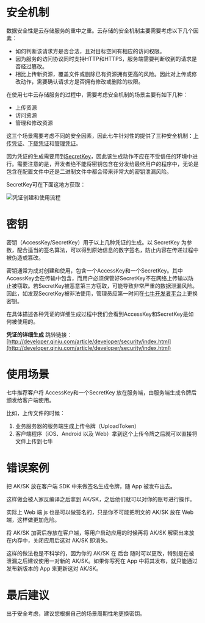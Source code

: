 # 安全机制

数据安全性是云存储服务的重中之重。云存储的安全机制主要需要考虑以下几个因素：

- 如何判断该请求方是否合法，且对目标空间有相应的访问权限。
- 因为服务的访问协议同时支持HTTP和HTTPS，服务端需要判断收到的请求是否经过篡改。
- 相比上传新资源，覆盖文件或删除已有资源拥有更高的风险。因此对上传或修改动作，需要确认请求方是否拥有修改或删除的权限。

在使用七牛云存储服务的过程中，需要考虑安全机制的场景主要有如下几种：

- 上传资源
- 访问资源
- 管理和修改资源

这三个场景需要考虑不同的安全因素，因此七牛针对性的提供了三种安全机制：[上传凭证](http://developer.qiniu.com/article/developer/security/upload-token.html)、[下载凭证](http://developer.qiniu.com/article/developer/security/download-token.html)和[管理凭证](http://developer.qiniu.com/article/developer/security/access-token.html)。

因为凭证的生成需要用到[SecretKey](http://developer.qiniu.com/article/developer/security/index.html#aksk)，因此该生成动作不应在不受信任的环境中进行。需要注意的是，开发者绝不能将密钥包含在分发给最终用户的程序中，无论是包含在配置文件中还是二进制文件中都会带来非常大的密钥泄漏风险。

SecretKey可在下面这地方获取：

![凭证创建和使用流程](https://dn-odum9helk.qbox.me/Fp5zMuYakcMWYnWR8ZMVyMhFclpH?imageView/2/w/800)
# 密钥

密钥（AccessKey/SecretKey）用于以上几种凭证的生成。以 SecretKey 为参数，配合适当的签名算法，可以得到原始信息的数字签名，防止内容在传递过程中被伪造或篡改。

密钥通常为成对创建和使用，包含一个AccessKey和一个SecretKey。其中AccessKey会在传输中包含，而用户必须保管好SecretKey不在网络上传输以防止被窃取。若SecretKey被恶意第三方窃取，可能导致非常严重的数据泄漏风险。因此，如发现SecretKey被非法使用，管理员应第一时间在[七牛开发者平台](https://portal.qiniu.com/)上更换密钥。

在具体描述各种凭证的详细生成过程中我们会看到AccessKey和SecretKey是如何被使用的。

**凭证的详细生成** 跳转链接： [http://developer.qiniu.com/article/developer/security/index.html](http://developer.qiniu.com/article/developer/security/index.html)

# 使用场景

七牛推荐客户将 AccessKey和一个SecretKey 放在服务端，由服务端生成令牌后颁发给客户端使用。

比如，上传文件的时候：

1. 业务服务器的服务端生成上传令牌（UploadToken）
2. 客户端程序（iOS、Android 以及 Web）拿到这个上传令牌之后就可以直接将文件上传到七牛

# 错误案例

把 AK/SK 放在客户端 SDK 中来做签名生成令牌，随 App 被发布出去。

这样做会被人家反编译之后拿到 AK/SK，之后他们就可以对你的账号进行操作。

实际上 Web 端 js 也是可以做签名的，只是你不可能把明文的 AK/SK 放在 Web 端，这样做更加危险。

将 AK/SK 加密后存放在客户端，等用户启动应用的时候再将 AK/SK 解密出来放在内存中，关闭应用后这对 AK/SK 即消失。

这样的做法也是不科学的，因为你的 AK/SK 在 后台 随时可以更改，特别是在被泄漏之后建议使用一对新的 AK/SK。如果你写死在 App 中将其发布，就只能通过发布新版本的 App 来更新这对 AK/SK。

# 最后建议  

出于安全考虑，建议您根据自己的场景周期性地更换密钥。

